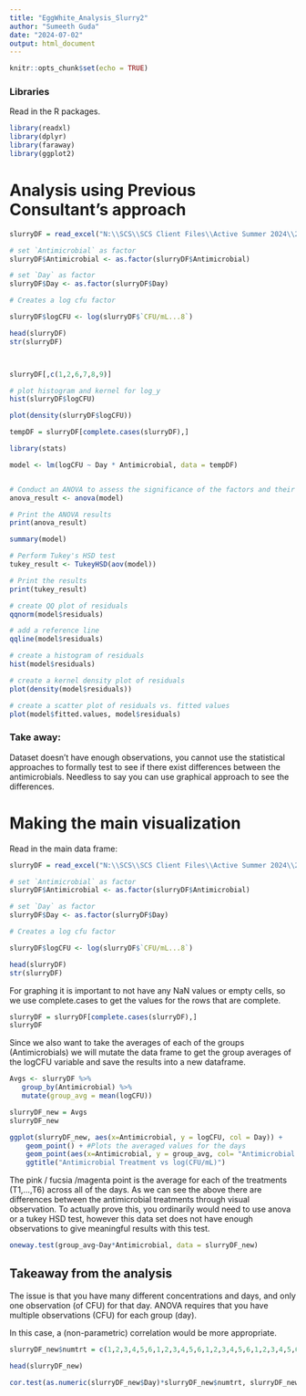 ---
title: "EggWhite_Analysis_Slurry2"
author: "Sumeeth Guda"
date: "2024-07-02"
output: html_document
---

```{r setup, include=FALSE}
knitr::opts_chunk$set(echo = TRUE)
```

### Libraries 

Read in the R packages. 

```{r}
library(readxl)
library(dplyr)
library(faraway)
library(ggplot2)
```

# Analysis using Previous Consultant's approach

```{r}
slurryDF = read_excel("N:\\SCS\\SCS Client Files\\Active Summer 2024\\24-001 Martin\\Slurry2GraphsData.xlsx")

# set `Antimicrobial` as factor 
slurryDF$Antimicrobial <- as.factor(slurryDF$Antimicrobial)

# set `Day` as factor 
slurryDF$Day <- as.factor(slurryDF$Day)

# Creates a log cfu factor

slurryDF$logCFU <- log(slurryDF$`CFU/mL...8`)

head(slurryDF)
str(slurryDF)




```

```{r}
slurryDF[,c(1,2,6,7,8,9)]
```

```{r}

# plot histogram and kernel for log_y
hist(slurryDF$logCFU)

plot(density(slurryDF$logCFU))


```
```{r}
tempDF = slurryDF[complete.cases(slurryDF),]
```

```{r}
library(stats)

model <- lm(logCFU ~ Day * Antimicrobial, data = tempDF)


# Conduct an ANOVA to assess the significance of the factors and their interaction
anova_result <- anova(model)

# Print the ANOVA results
print(anova_result)

summary(model)
```
```{r}
# Perform Tukey's HSD test
tukey_result <- TukeyHSD(aov(model))

# Print the results
print(tukey_result)
```


```{r}

# create QQ plot of residuals
qqnorm(model$residuals)

# add a reference line
qqline(model$residuals)

# create a histogram of residuals 
hist(model$residuals)

# create a kernel density plot of residuals
plot(density(model$residuals))

# create a scatter plot of residuals vs. fitted values
plot(model$fitted.values, model$residuals)

```

### Take away: 
Dataset doesn't have enough observations, you cannot use the statistical approaches to formally test to see if there exist differences between the antimicrobials. Needless to say you can use graphical approach to see the differences. 








# Making the main visualization


Read in the main data frame: 
```{r}
slurryDF = read_excel("N:\\SCS\\SCS Client Files\\Active Summer 2024\\24-001 Martin\\Slurry2GraphsData.xlsx")

# set `Antimicrobial` as factor 
slurryDF$Antimicrobial <- as.factor(slurryDF$Antimicrobial)

# set `Day` as factor 
slurryDF$Day <- as.factor(slurryDF$Day)

# Creates a log cfu factor

slurryDF$logCFU <- log(slurryDF$`CFU/mL...8`)

head(slurryDF)
str(slurryDF)


```



For graphing it is important to not have any NaN values or empty cells, so we use complete.cases to get the values for the rows that are complete. 

```{r}
slurryDF = slurryDF[complete.cases(slurryDF),]
slurryDF
```

Since we also want to take the averages of each of the groups (Antimicrobials) we will mutate the data frame to get the group averages of the logCFU variable and save the results into a new dataframe. 


```{r}
Avgs <- slurryDF %>% 
   group_by(Antimicrobial) %>% 
   mutate(group_avg = mean(logCFU))

slurryDF_new = Avgs
slurryDF_new
```



```{r}
ggplot(slurryDF_new, aes(x=Antimicrobial, y = logCFU, col = Day)) + 
    geom_point() + #Plots the averaged values for the days
    geom_point(aes(x=Antimicrobial, y = group_avg, col= "Antimicrobial Group Average")) + # Plots the averaged values for the Antimicrobials
    ggtitle("Antimicrobial Treatment vs log(CFU/mL)")
```
The pink / fucsia /magenta point is the average for each of the treatments (T1,...,T6) across all of the days. As we can see the above there are differences between the antimicrobial treatments through visual observation. To actually prove this, you ordinarily would need to use anova or a tukey HSD test, however this data set does not have enough observations to give meaningful results with this test. 


```{r}
oneway.test(group_avg~Day*Antimicrobial, data = slurryDF_new)
```

## Takeaway from the analysis
The issue is that you have many different concentrations and days, and only one observation (of CFU) for that day. ANOVA requires that you have multiple observations (CFU) for each group (day).

In this case, a (non-parametric) correlation would be more appropriate.

```{r}
slurryDF_new$numtrt = c(1,2,3,4,5,6,1,2,3,4,5,6,1,2,3,4,5,6,1,2,3,4,5,6,1,2,3,4,5,6,1,2,3,4,5,6)

head(slurryDF_new)
```



```{r}
cor.test(as.numeric(slurryDF_new$Day)*slurryDF_new$numtrt, slurryDF_new$logCFU, method = "spearman")
```













